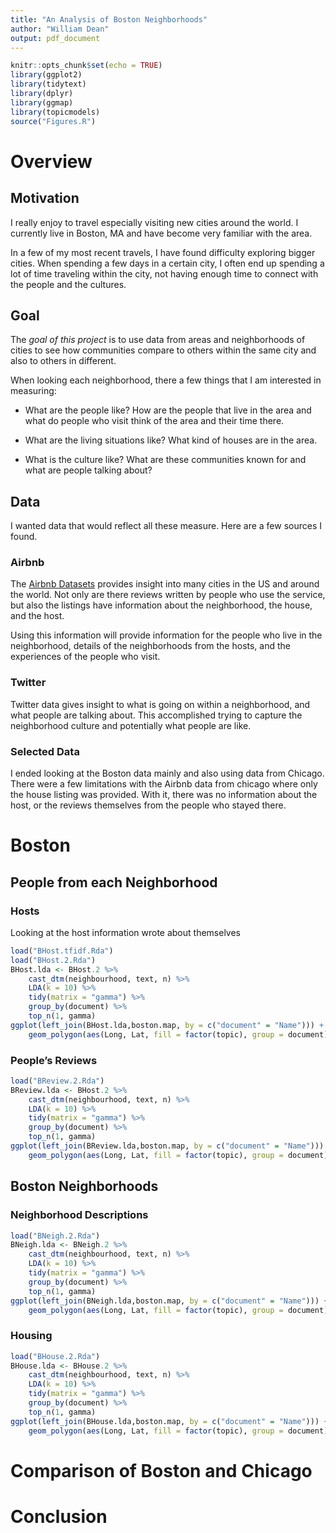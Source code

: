 ```yaml
---
title: "An Analysis of Boston Neighborhoods"
author: "William Dean"
output: pdf_document
---
```


```r
knitr::opts_chunk$set(echo = TRUE)
library(ggplot2)
library(tidytext)
library(dplyr)
library(ggmap)
library(topicmodels)
source("Figures.R")
```

# Overview

## Motivation

I really enjoy to travel especially visiting new cities around the world. I currently live in Boston, MA and have become very familiar with the area.

In a few of my most recent travels, I have found difficulty exploring bigger cities. When spending a few days in a certain city, I often end up spending a lot of time traveling within the city, not having enough time to connect with the people and the cultures.

## Goal

The *goal of this project* is to use data from areas and neighborhoods of cities to see how communities compare to others within the same city and also to others in different. 

When looking each neighborhood, there a few things that I am interested in measuring:

- What are the people like? How are the people that live in the area and what do people who visit think of the area and their time there.

- What are the living situations like? What kind of houses are in the area.

- What is the culture like? What are these communities known for and what are people talking about?

## Data

I wanted data that would reflect all these measure. Here are a few sources I found.

### Airbnb

The [Airbnb Datasets](http://insideairbnb.com/get-the-data.html) provides insight into many cities in the US and around the world. Not only are there reviews written by people who use the service, but also the listings have information about the neighborhood, the house, and the host.

Using this information will provide information for the people who live in the neighborhood, details of the neighborhoods from the hosts, and the experiences of the people who visit.

### Twitter

Twitter data gives insight to what is going on within a neighborhood, and what people are talking about. This accomplished trying to capture the neighborhood culture and potentially what people are like.

### Selected Data

I ended looking at the Boston data mainly and also using data from Chicago. There were a few limitations with the Airbnb data from chicago where only the house listing was provided. With it, there was no information about the host, or the reviews themselves from the people who stayed there. 

# Boston

## People from each Neighborhood

### Hosts

Looking at the host information wrote about themselves 

```r
load("BHost.tfidf.Rda")
load("BHost.2.Rda")
BHost.lda <- BHost.2 %>% 
    cast_dtm(neighbourhood, text, n) %>% 
    LDA(k = 10) %>% 
    tidy(matrix = "gamma") %>% 
    group_by(document) %>% 
    top_n(1, gamma)
ggplot(left_join(BHost.lda,boston.map, by = c("document" = "Name"))) + 
    geom_polygon(aes(Long, Lat, fill = factor(topic), group = document), color = "black") + theme_nothing()
```

### People's Reviews

```r
load("BReview.2.Rda")
BReview.lda <- BHost.2 %>% 
    cast_dtm(neighbourhood, text, n) %>% 
    LDA(k = 10) %>% 
    tidy(matrix = "gamma") %>% 
    group_by(document) %>% 
    top_n(1, gamma)
ggplot(left_join(BReview.lda,boston.map, by = c("document" = "Name"))) + 
    geom_polygon(aes(Long, Lat, fill = factor(topic), group = document), color = "black") + theme_nothing()
```

## Boston Neighborhoods


### Neighborhood Descriptions

```r
load("BNeigh.2.Rda")
BNeigh.lda <- BNeigh.2 %>% 
    cast_dtm(neighbourhood, text, n) %>% 
    LDA(k = 10) %>% 
    tidy(matrix = "gamma") %>% 
    group_by(document) %>% 
    top_n(1, gamma)
ggplot(left_join(BNeigh.lda,boston.map, by = c("document" = "Name"))) + 
    geom_polygon(aes(Long, Lat, fill = factor(topic), group = document), color = "black") + theme_nothing()
```

### Housing

```r
load("BHouse.2.Rda")
BHouse.lda <- BHouse.2 %>% 
    cast_dtm(neighbourhood, text, n) %>% 
    LDA(k = 10) %>% 
    tidy(matrix = "gamma") %>% 
    group_by(document) %>% 
    top_n(1, gamma)
ggplot(left_join(BHouse.lda,boston.map, by = c("document" = "Name"))) + 
    geom_polygon(aes(Long, Lat, fill = factor(topic), group = document), color = "black") + theme_nothing(tit)
```

# Comparison of Boston and Chicago

# Conclusion



